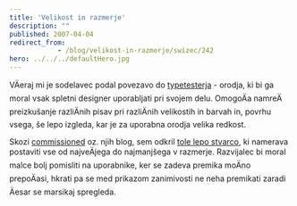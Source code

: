```yaml
---
title: 'Velikost in razmerje'
description: ""
published: 2007-04-04
redirect_from: 
            - /blog/velikost-in-razmerje/swizec/242
hero: ../../../defaultHero.jpg
---
```

VÄeraj mi je sodelavec podal povezavo do [typetesterja](http://typetester.maratz.com/) - orodja, ki bi ga moral vsak spletni designer uporabljati pri svojem delu. OmogoÄa namreÄ preizkušanje razliÄnih pisav pri razliÄnih velikostih in barvah in, povrhu vsega, še lepo izgleda, kar je za uporabna orodja velika redkost.

Skozi [commissioned](http://www.commissionedcomic.com/) oz. njih blog, sem odkril [tole lepo stvarco](http://www.nikon.co.jp/main/eng/feelnikon/discovery/universcale/index_f.htm), ki namerava postaviti vse od najveÄjega do najmanjšega v razmerje. Razvijalec bi moral malce bolj pomisliti na uporabnike, ker se zadeva premika moÄno prepoÄasi, hkrati pa se med prikazom zanimivosti ne neha premikati zaradi Äesar se marsikaj spregleda.